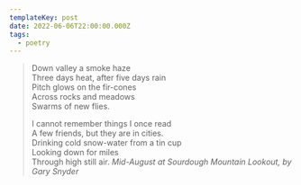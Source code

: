 ```yaml
---
templateKey: post
date: 2022-06-06T22:00:00.000Z
tags:
  - poetry
---
```

> Down valley a smoke haze<br/>
> Three days heat, after five days rain<br/>
> Pitch glows on the fir-cones<br/>
> Across rocks and meadows<br/>
> Swarms of new flies.<br/>
>
> I cannot remember things I once read<br/>
> A few friends, but they are in cities.<br/>
> Drinking cold snow-water from a tin cup<br/>
> Looking down for miles<br/>
> Through high still air.
> <cite>Mid-August at Sourdough Mountain Lookout, by Gary Snyder</cite>
